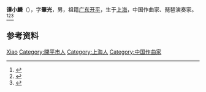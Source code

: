 '''谭小麟'''（{{bd|1911年||1948年|}}），字'''肇光'''，男，祖籍[[广东|广东]][[开平县|开平]]，生于[[上海|上海]]，中国作曲家、琵琶演奏家。<ref>{{Cite book|title=艺术词典|author=章柏青, 吴明, 蒋文光主编|publisher=学苑出版社|year=1999|isbn=|location=北京|pages=}}</ref><ref>{{Cite book|title=上海大辞典 • 下册|author=王荣华主编|publisher=上海辞书出版社|year=2013|isbn=|location=上海|pages=}}</ref><ref>{{Cite book|title=20世纪中华人物名字号辞典|author=周家珍编著|publisher=法律出版社|year=2000|isbn=9787503628320|location=北京|pages=}}</ref>

== 参考资料 ==
{{reflist}}

{{中国人物小作品}}

{{Authority control}}
{{DEFAULTSORT:Tan谭}}
[[Category:谭姓|Xiao]]
[[Category:開平市人|Category:開平市人]]
[[Category:上海人|Category:上海人]]
[[Category:中国作曲家|Category:中国作曲家]]